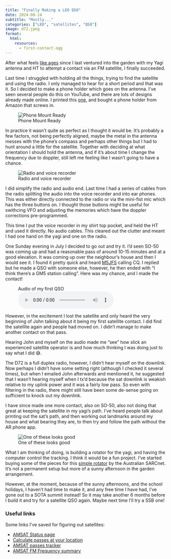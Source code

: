 ```yaml
---
title: "Finally Making a LEO QSO"
date: 2024-08-14
subtitle: "Mostly..."
categories: ["LEO", "satellites", "QSO"]
image: d72.jpeg
format:
  html:
    resources:
      - first-contact.ogg
---
```


After what feels [like ages](/posts/2023/first-attempts-at-leo/) since I last ventured into the garden with my Yagi antenna and HT to attempt a contact via an FM satellite, I finally succeeded.

Last time I struggled with holding all the things, trying to find the satellite and using the radio. I only managed to hear for a short period and that was it. So I decided to make a phone holder which goes on the antenna. I've seen several people do this on YouTube, and there are lots of designs already made online. I printed this [one](https://www.printables.com/model/69675-arrow-antenna-tripod-and-cellphone-mount), and bought a phone holder from Amazon that screws in.

![Phone Mount Ready](iphone-arrow.jpg)

In practice it wasn't quite as perfect as I thought it would be. It's probably a few factors, not being perfectly aligned, maybe the metal in the antenna messes with the phone's compass and perhaps other things but I had to hunt around a little for the satellite. Together with deciding at what orientation I should hold the antenna, and if it's about time I change the frequency due to doppler, still left me feeling like I wasn't going to have a chance.

![Radio and voice recorder](d72.jpeg)

I did simplify the radio and audio end. Last time I had a series of cables from the radio splitting the audio into the voice recorder and into ear phones. This was either directly connected to the radio or via the mini-fist mic which has the three buttons on. I thought those buttons might be useful for swithcing VFO and adjusting the memories which have the doppler corrections pre-programmed.

This time I put the voice recorder in my shirt top pocket, and held the HT and used it directly. No audio cables. This cleared out the clutter and meant I had one hand on the yagi and one on the radio.

One Sunday evening in July I decided to go out and try it. I'd seen SO-50 was coming up and had a reasonable pass of around 10-15 minutes and at a good elevation. It was coming up over the neighbour's house and then I would see it. I found it pretty quick and heard [M5JFS](https://www.qrz.com/db/M5JFS) calling CQ. I replied but he made a QSO with someone else, however, he then ended with "I think there's a GM5 station calling". Here was my chance, and I made the contact!

<figure>
<figcaption>Audio of my first QSO</figcaption>
<audio controls src="first-contact.ogg">
        Your browser does not support the
        <code>audio</code> element.
</audio>
</figure>

However, in the excitement I lost the satellite and only heard the very beginning of John talking about it being my first satellite contact. I did find the satellite again and people had moved on. I didn't manage to make another contact on that pass.

Hearing John and myself on the audio made me "see" how slick an experienced satellite operator is and how much thinking I was doing just to say what I did 😅.

The D72 is a full duplex radio, however, I didn't hear myself on the downlink. Now perhaps I didn't have some setting right (although I checked it several times), but when I emailed John afterwards and mentioned it, he suggested that I wasn't hearing myself when I tx'd because the sat downlink is weakish relative to my uplink power and it was a fairly low pass. So even with filtering in the radio, there might still have been some de-sense going on sufficient to knock out my downlink.

I have since made one more contact, also on SO-50, also not doing that great at keeping the satellite in my yagi's path. I've heard people talk about printing out the sat's path, and then working out landmarks around my house and what bearing they are, to then try and follow the path without the AR phone app.

![One of these looks good](sarcnet.jpg)

What I am thinking of doing, is building a rotator for the yagi, and having the computer control the tracking. I think it would be a fun project. I've started buying some of the pieces for this [simple rotator](https://www.sarcnet.org/rotator-mk1.html) by the Australian SARCnet. It's not a permanent setup but more of a sunny afternoon in the garden arrangement.

However, at the moment, because of the sunny afternoons, and the school holidays, I haven't had time to make it, and any free time I have had, I've gone out to a SOTA summit instead! So it may take another 6 months before I build it and try for a satellite QSO again. Maybe next time I'll try a SSB one!

### Useful links

Some links I've saved for figuring out satellites:

* [AMSAT Status page](https://www.amsat.org/status/)
* [Calculate passes at your location](https://hams.at/passes)
* [AMSAT passes tracker](http://amsat.org.ar/pass.htm#top)
* [AMSAT FM Frequency summary](https://www.amsat.org/fm-satellite-frequency-summary/)
